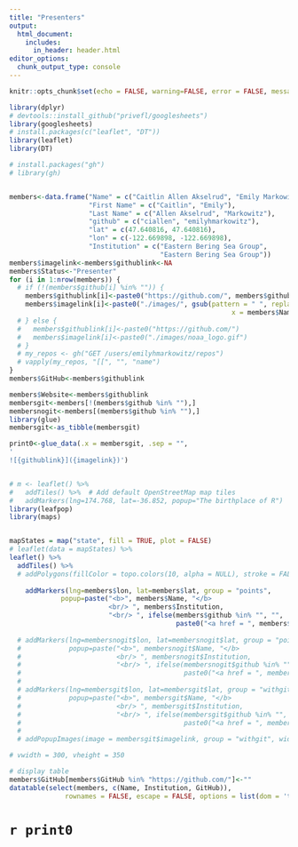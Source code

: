```yaml
---
title: "Presenters"
output:
  html_document:
    includes:
      in_header: header.html
editor_options: 
  chunk_output_type: console
---
```


```r
knitr::opts_chunk$set(echo = FALSE, warning=FALSE, error = FALSE, message = FALSE)

library(dplyr)
# devtools::install_github("privefl/googlesheets")
library(googlesheets)
# install.packages(c("leaflet", "DT"))
library(leaflet)
library(DT)
```

```r
# install.packages("gh")
# library(gh)


members<-data.frame("Name" = c("Caitlin Allen Akselrud", "Emily Markowitz"), 
                    "First Name" = c("Caitlin", "Emily"),
                    "Last Name" = c("Allen Akselrud", "Markowitz"),
                    "github" = c("ciallen", "emilyhmarkowitz"), 
                    "lat" = c(47.640816, 47.640816), 
                    "lon" = c(-122.669898, -122.669898), 
                    "Institution" = c("Eastern Bering Sea Group", 
                                      "Eastern Bering Sea Group"))
members$imagelink<-members$githublink<-NA                 
members$Status<-"Presenter"
for (i in 1:nrow(members)) {
  # if (!(members$github[i] %in% "")) {
    members$githublink[i]<-paste0("https://github.com/", members$github[i])
    members$imagelink[i]<-paste0("./images/", gsub(pattern = " ", replacement = "", 
                                                        x = members$Name[i]), ".png")
  # } else {
  #   members$githublink[i]<-paste0("https://github.com/")
  #   members$imagelink[i]<-paste0("./images/noaa_logo.gif")    
  # }
  # my_repos <- gh("GET /users/emilyhmarkowitz/repos")
  # vapply(my_repos, "[[", "", "name")
}
members$GitHub<-members$githublink

members$Website<-members$githublink
membersgit<-members[!(members$github %in% ""),]
membersnogit<-members[(members$github %in% ""),]
library(glue)
membersgit<-as_tibble(membersgit)

print0<-glue_data(.x = membersgit, .sep = "", 
'
![{githublink}]({imagelink})')



```


```r
# m <- leaflet() %>%
#   addTiles() %>%  # Add default OpenStreetMap map tiles
#   addMarkers(lng=174.768, lat=-36.852, popup="The birthplace of R")
library(leafpop)
library(maps)


mapStates = map("state", fill = TRUE, plot = FALSE)
# leaflet(data = mapStates) %>% 
leaflet() %>%
  addTiles() %>%
  # addPolygons(fillColor = topo.colors(10, alpha = NULL), stroke = FALSE) %>%
  
    addMarkers(lng=members$lon, lat=members$lat, group = "points",
             popup=paste("<b>", members$Name, "</b> 
                         <br/> ", members$Institution, 
                         "<br/> ", ifelse(members$github %in% "", "", 
                                          paste0("<a href = ", members$GitHub, "> GitHub </a> "))))
  
  # addMarkers(lng=membersnogit$lon, lat=membersnogit$lat, group = "points",
  #            popup=paste("<b>", membersnogit$Name, "</b> 
  #                        <br/> ", membersnogit$Institution, 
  #                        "<br/> ", ifelse(membersnogit$github %in% "", "", 
  #                                         paste0("<a href = ", membersnogit$GitHub, "> GitHub </a> ")))) %>%
  # 
  # addMarkers(lng=membersgit$lon, lat=membersgit$lat, group = "withgit",
  #            popup=paste("<b>", membersgit$Name, "</b> 
  #                        <br/> ", membersgit$Institution, 
  #                        "<br/> ", ifelse(membersgit$github %in% "", "", 
  #                                         paste0("<a href = ", membersgit$GitHub, "> GitHub </a> ")))) %>%
  # 
  # addPopupImages(image = membersgit$imagelink, group = "withgit", width = 300, height = 350)#width = 2*(300*2), height = 2*(350/8))

# vwidth = 300, vheight = 350
```


```r
# display table
members$GitHub[members$GitHub %in% "https://github.com/"]<-""
datatable(select(members, c(Name, Institution, GitHub)), 
              rownames = FALSE, escape = FALSE, options = list(dom = 't'))
```

# `r print0 `
